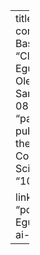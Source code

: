 ---
title: "Nasalance as a correlate of preaspiration in Basque Spanish"
authors:
  - "Clara Hutfilter"
  - "Ander Egurtzegi"
  - "Miren Josu Oleaga"
  - "Mikel Santesteban"
date: "2023-08-11"
publication_types:
  - "paper-conference"
publication: "Proceedings of the 20th International Congress of Phonetic Sciences (ICPhS)"
doi: "10.5281/zenodo.8177301"

links:
  - name: PDF
    url: "pdfs/ICPhS2023-Egurtzegietal.pdf"
    icon: "ai ai-file-pdf"
--- 